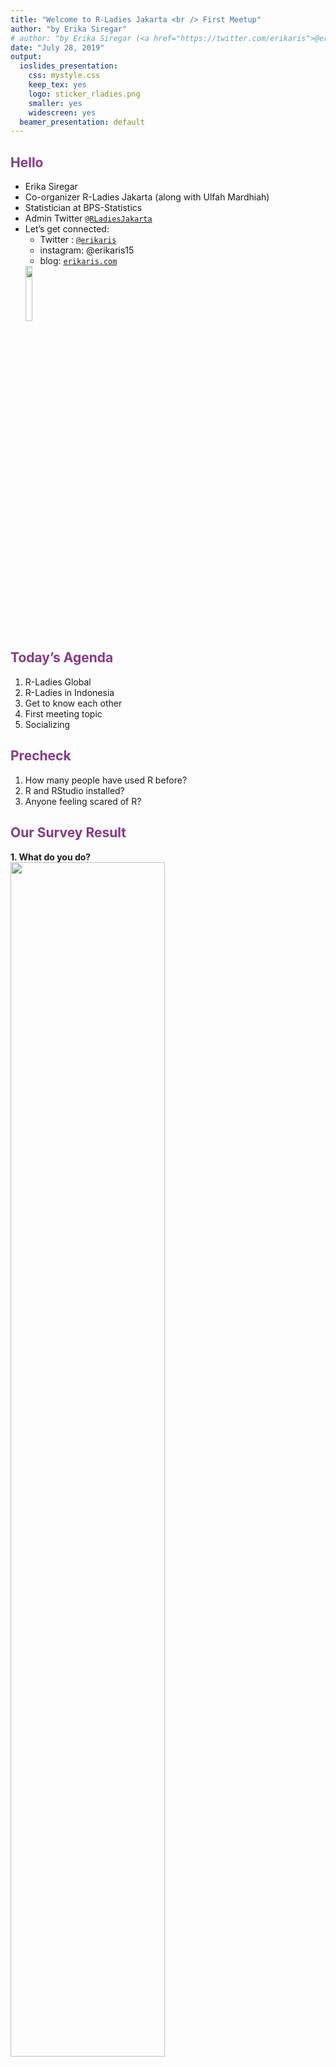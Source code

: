 ```yaml
---
title: "Welcome to R-Ladies Jakarta <br /> First Meetup"
author: "by Erika Siregar"
# author: "by Erika Siregar (<a href="https://twitter.com/erikaris">@erikaris</a>)"
date: "July 28, 2019"
output:
  ioslides_presentation:
    css: mystyle.css
    keep_tex: yes
    logo: sticker_rladies.png
    smaller: yes
    widescreen: yes
  beamer_presentation: default
---
```


## <span style="color:#88398A">Hello</span> 
* Erika Siregar
* Co-organizer R-Ladies Jakarta (along with Ulfah Mardhiah)
* Statistician at BPS-Statistics
* Admin Twitter [```@RLadiesJakarta```](https://twitter.com/RLadiesJakarta)
* Let's get connected: 
  + Twitter : [```@erikaris```](https://twitter.com/erikaris)
  + instagram: @erikaris15
  + blog: [```erikaris.com```](http://erikaris.com/)
  
  ![](erika.jpg){width=15%}
  
## <span style="color:#88398A">Today's Agenda</span> 
1. R-Ladies Global
2. R-Ladies in Indonesia
3. Get to know each other
4. First meeting topic
5. Socializing


## <span style="color:#88398A">Precheck</span> 
1. How many people have used R before?
2. R and RStudio installed?
3. Anyone feeling scared of R?


## <span style="color:#88398A">Our Survey Result</span> 
**1. What do you do?** <br />
![](jobs.png){width=70%}

## <span style="color:#88398A">Our Survey Result</span> 
**2. What is your R level?** <br />
![](rlevel.png){width=70%}

## <span style="color:#88398A">Our Survey Result</span> 
**3. What do you expect from this 1st meetup?**
<br />
![](expectation.png){width=70%}


## <span style="color:#88398A">R-Ladies Global</span> 

>- "R-Ladies is a worldwide organization whose mission is to promote Gender Diversity in the R community"
>- Founded by Gabriela de Queiroz in San Francisco in October 2012!
>- Website: [https://rladies.org/](https://rladies.org/)

## <span style="color:#88398A">Why R-Ladies?</span> 

* Women are underrepresented in every role:
  * package developers
  * conference speakers
  * conference participants
  * leadership positions

* Need to encourage women to be more represented throughout the R Community

## <span style="color:#88398A">R-Ladies Structure</span> 
![](structure.png){width=70%}


## <span style="color:#88398A">R-Ladies All Over The World</span> 

* 46 countries • 163 groups • 46498 members
* [List of R-Ladies Chapter](https://github.com/rladies/starter-kit/blob/master/Current-Chapters.csv)

![](rladies_chapter.png){width=60%}

## <span style="color:#88398A">R-Ladies in Indonesia</span> 

* R-Ladies Bogor
* Initiated by the wonderful ladies from [Wildlife Conservation Society (WCS)](https://indonesia.wcs.org/)
  * Check their profiles on R-Ladies Directory ([https://rladies.org/directory/](https://rladies.org/directory/in))
  * You can also add yourself to this directory by send an email to **speakers@rladies.org**. 
* Monthly meetup (3 Meetups since May 5, 2019)
* 173 members on Meetup. 
* Github: [https://github.com/bogoRladies/](https://github.com/bogoRladies/)

## <span style="color:#88398A">1st Meetup: May 5, 2019</span> 

![](meet1_bogor.jpg){width=70%}

## <span style="color:#88398A">2nd Meetup: June 16, 2019 - Absolute Beginner </span> 

![](meet2_bogor.jpg){width=70%}


## <span style="color:#88398A">3rd Meetup: July 14, 2019 - Data Summary and Visualization</span> 

![](meet3_bogor.jpg){width=70%}

## <span style="color:#88398A">There are people who are not happy</span> 

* Duh, pengen dateng...tapi jauh harus ke Bogor….
* Gak ada yang dijakarta aja ya?
* Sorry...bogor kejauhan deh kayaknya. 


## <span style="color:#88398A">R-Ladies Jakarta</span> 

* 1st meetup: July 28, 2019 <br />
* meetup.com: https://www.meetup.com/rladies-jakarta/ <br />
* twitter: [@RLadiesJakarta](https://twitter.com/RLadiesJakarta) <br />
* github: [https://github.com/RLadiesJakarta](https://github.com/RLadiesJakarta) <br />
* The second one in Southeast Asia (after R-Ladies Bogor)  
<br />
![](kim.png){width=70%}

## <span style="color:#88398A"> Why you are encouraged to join R-Ladies? </span> 
1. Free
2. Improve knowledge in R
3. Help others
4. Expand network


## <span style="color:#88398A"> Rules </span> 

1. Everyone must have a strong willingness to learn R. 
2. Stay committed to learn R
3. This group is specific about R
4. Women and gender minority are prioritized.
5. Non women or gender minority are welcome as a guest as long as there are seats available. 
6. Get rid of inferior feeling --> no 'minder-minder', must be brave to ask, we are all learning here. 
7. R-Ladies is a community-based event. So, every member is encouraged to contribute promoting R-Ladies in any way possible. 
8. All members must obey the R-Ladies Global's [Code of Conduct](https://rladies.org/code-of-conduct/). 

## <span style="color:#88398A"> Some of the Code of Conduct </span>
* Offensive comments related to gender, gender identity and expression, sexual orientation, disability, mental illness, neuro(a)typicality, physical appearance, body size, age, race, or religion.
* Gratuitous or off-topic sexual images or behaviour in spaces where they’re not appropriate.
* Threats of violence.
* Deliberate intimidation.
* Stalking or following.


## <span style="color:#88398A"> Help Us Make R-Ladies Jakarta a Success </span> 

* Plug into the community: rladies.org, @RLadiesJakarta
* spread the news
  * make an instagram post about this event
  * Tweet about this event and mention **@RLadiesJakarta**, **@r_indonesia_**, **@RLadiesGlobal** with hashtags **#rladies** and **#rstats**. 
* attend our monthly event, please bring some snacks if it's possible. 
* Please suggest us **place** for future meetup and also **guest speakers** who we can contact to.
* Share your R code on R-Ladies Jakarta Github: [https://github.com/rladiesjakarta](https://github.com/rladiesjakarta)
* Volunteer yourself for the next meetings. 
* Support, help, and inspire each other in learning R. 
  ** This is not a teacher-student groups. **We are all learning here**


## <span style="color:#88398A">Thank You</span> 

**Questions?**
<br /><br /><br /><br />

**_P.S: This presentation is created with rmarkdown_**


## <span style="color:#88398A">Let's Get to Know Each Other</span> 
Please stand up and say:
1. Your name
2. Your current job
3. Why do attend R-Ladies Jakarta today?
4. What do you want to benefit from R-Ladies Jakarta?


## <span style="color:#88398A">Enjoy the treats!</span> 

![](http://www.reactiongifs.com/r/sBlIWMK.gif)


## <span style="color:#88398A">Sharing Experience of Learning R</span> 
* Guest Speaker: Ika Yuni
* Lecturer at Institute of Statistics, Jakarta. 

## <span style="color:#88398A"> Next Meeting </span> 
* What?   -   do you want for the next meeting?
* When?   
* Where?
* Who?    - wants to volunteer? should we invite as a guest speaker? 